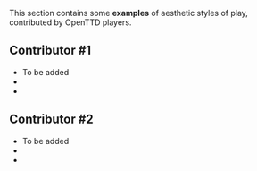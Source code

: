 {{en/Incomplete}}

{{en/Manual/Navigation}}

This section contains some '''examples''' of aesthetic styles of play, contributed by OpenTTD players.

==Contributor #1==
* To be added
*
*

==Contributor #2==
* To be added
*
*



{{en/Community/Play Style/Aesthetics}}